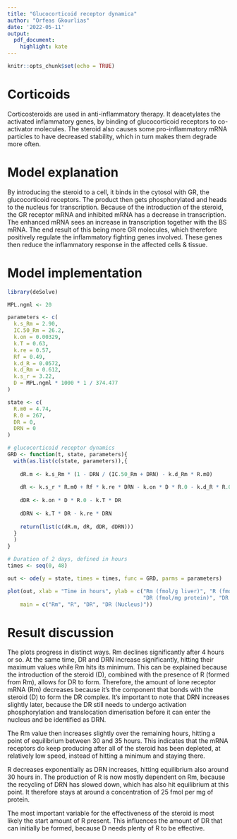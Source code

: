 ---
title: "Glucocorticoid receptor dynamica"
author: "Orfeas Gkourlias"
date: '2022-05-11'
output: 
  pdf_document:
    highlight: kate
---

```{r setup, include=FALSE}
knitr::opts_chunk$set(echo = TRUE)
```

# Corticoids

Corticosteroids are used in anti-inflammatory therapy. It deacetylates the activated inflammatory genes, by binding of glucocorticoid receptors to co-activator molecules. The steroid also causes some pro-inflammatory mRNA particles to have decreased stability, which in turn makes them degrade more often.

# Model explanation

By introducing the steroid to a cell, it binds in the cytosol with GR, the glucocorticoid receptors. The product then gets phosphorylated and heads to the nucleus for transcription. Because of the introduction of the steroid, the GR receptor mRNA and inhibited mRNA has a decrease in transcription. The enhanced mRNA sees an increase in transcription together with the BS mRNA. The end result of this being more GR molecules, which therefore positively regulate the inflammatory fighting genes involved. These genes then reduce the inflammatory response in the affected cells & tissue.

# Model implementation

```{r}
library(deSolve)

MPL.ngml <- 20

parameters <- c(
  k.s_Rm = 2.90,
  IC.50_Rm = 26.2,
  k.on = 0.00329,
  k.T = 0.63,
  k.re = 0.57,
  Rf = 0.49,
  k.d_R = 0.0572,
  k.d_Rm = 0.612,
  k.s_r = 3.22,
  D = MPL.ngml * 1000 * 1 / 374.477
)

state <- c(
  R.m0 = 4.74,
  R.0 = 267,
  DR = 0,
  DRN = 0
)

# glucocorticoid receptor dynamics
GRD <- function(t, state, parameters){
  with(as.list(c(state, parameters)),{
    
    dR.m <- k.s_Rm * (1 - DRN / (IC.50_Rm + DRN) - k.d_Rm * R.m0)
    
    dR <- k.s_r * R.m0 + Rf * k.re * DRN - k.on * D * R.0 - k.d_R * R.0
    
    dDR <- k.on * D * R.0 - k.T * DR
    
    dDRN <- k.T * DR - k.re * DRN
    
    return(list(c(dR.m, dR, dDR, dDRN)))
  }
  )
}

# Duration of 2 days, defined in hours
times <- seq(0, 48)

out <- ode(y = state, times = times, func = GRD, parms = parameters)

plot(out, xlab = "Time in hours", ylab = c("Rm (fmol/g liver)", "R (fmol/mg protein)",
                                           "DR (fmol/mg protein)", "DR (fmol/mg protein)"),
    main = c("Rm", "R", "DR", "DR (Nucleus)"))

```

# Result discussion

The plots progress in distinct ways. Rm declines significantly after 4 hours or so. At the same time, DR and DRN increase significantly, hitting their maximum values while Rm hits its minimum. This can be explained because the introduction of the steroid (D), combined with the presence of R (formed from Rm), allows for DR to form. Therefore, the amount of lone receptor mRNA (Rm) decreases because it's the component that bonds with the steroid (D) to form the DR complex. It's important to note that DRN increases slightly later, because the DR still needs to undergo activation phosphorylation and translocation dimerisation before it can enter the nucleus and be identified as DRN.

The Rm value then increases slightly over the remaining hours, hitting a point of equilibrium between 30 and 35 hours. This indicates that the mRNA receptors do keep producing after all of the steroid has been depleted, at relatively low speed, instead of hitting a minimum and staying there.

R decreases exponentially as DRN increases, hitting equilibrium also around 30 hours in. The production of R is now mostly dependent on Rm, because the recycling of DRN has slowed down, which has also hit equilibrium at this point. It therefore stays at around a concentration of 25 fmol per mg of protein.

The most important variable for the effectiveness of the steroid is most likely the start amount of R present. This influences the amount of DR that can initially be formed, because D needs plenty of R to be effective.